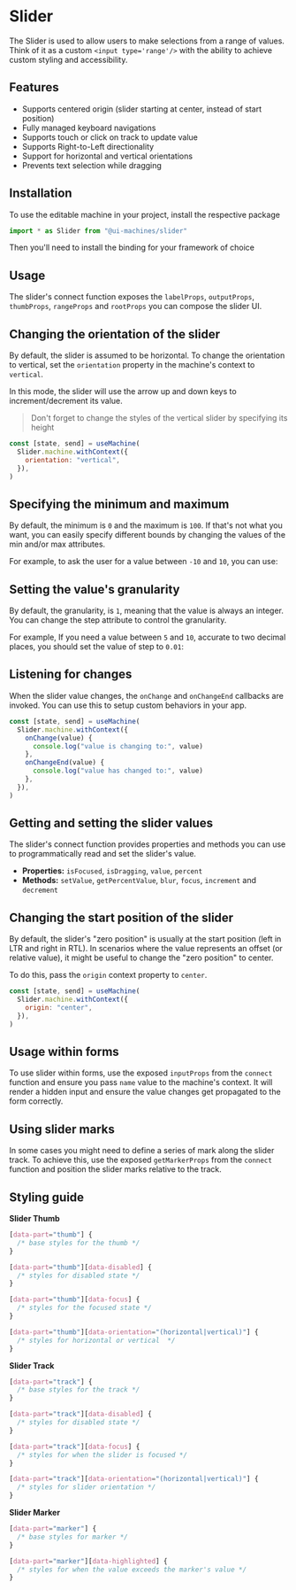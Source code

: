 # Slider

The Slider is used to allow users to make selections from a range of values. Think of it as a custom
`<input type='range'/>` with the ability to achieve custom styling and accessibility.

## Features

- Supports centered origin (slider starting at center, instead of start position)
- Fully managed keyboard navigations
- Supports touch or click on track to update value
- Supports Right-to-Left directionality
- Support for horizontal and vertical orientations
- Prevents text selection while dragging

## Installation

To use the editable machine in your project, install the respective package

<InstallSnippet package="@ui-machines/slider" />

```jsx
import * as Slider from "@ui-machines/slider"
```

Then you'll need to install the binding for your framework of choice

<CodeSnippet id="slider/installation.mdx" />

## Usage

The slider's connect function exposes the `labelProps`, `outputProps`, `thumbProps`, `rangeProps` and `rootProps` you
can compose the slider UI.

<CodeSnippet id="slider/basic-usage.mdx" />

## Changing the orientation of the slider

By default, the slider is assumed to be horizontal. To change the orientation to vertical, set the `orientation`
property in the machine's context to `vertical`.

In this mode, the slider will use the arrow up and down keys to increment/decrement its value.

> Don't forget to change the styles of the vertical slider by specifying its height

```jsx
const [state, send] = useMachine(
  Slider.machine.withContext({
    orientation: "vertical",
  }),
)
```

<CodeSnippet id="slider/vertical-slider.mdx" />

## Specifying the minimum and maximum

By default, the minimum is `0` and the maximum is `100`. If that's not what you want, you can easily specify different
bounds by changing the values of the min and/or max attributes.

For example, to ask the user for a value between `-10` and `10`, you can use:

<CodeSnippet id="slider/setting-min-max.mdx" />

## Setting the value's granularity

By default, the granularity, is `1`, meaning that the value is always an integer. You can change the step attribute to
control the granularity.

For example, If you need a value between `5` and `10`, accurate to two decimal places, you should set the value of step
to `0.01`:

<CodeSnippet id="slider/setting-step.mdx" />

## Listening for changes

When the slider value changes, the `onChange` and `onChangeEnd` callbacks are invoked. You can use this to setup custom
behaviors in your app.

```jsx
const [state, send] = useMachine(
  Slider.machine.withContext({
    onChange(value) {
      console.log("value is changing to:", value)
    },
    onChangeEnd(value) {
      console.log("value has changed to:", value)
    },
  }),
)
```

## Getting and setting the slider values

The slider's connect function provides properties and methods you can use to programmatically read and set the slider's
value.

- **Properties:** `isFocused`, `isDragging`, `value`, `percent`
- **Methods:** `setValue`, `getPercentValue`, `blur`, `focus`, `increment` and `decrement`

<CodeSnippet id="slider/programmatic-control.mdx" />

## Changing the start position of the slider

By default, the slider's "zero position" is usually at the start position (left in LTR and right in RTL). In scenarios
where the value represents an offset (or relative value), it might be useful to change the "zero position" to center.

To do this, pass the `origin` context property to `center`.

```jsx
const [state, send] = useMachine(
  Slider.machine.withContext({
    origin: "center",
  }),
)
```

<CodeSnippet id="slider/center-origin.mdx" />

## Usage within forms

To use slider within forms, use the exposed `inputProps` from the `connect` function and ensure you pass `name` value to
the machine's context. It will render a hidden input and ensure the value changes get propagated to the form correctly.

<CodeSnippet id="slider/form-usage.mdx" />

## Using slider marks

In some cases you might need to define a series of mark along the slider track. To achieve this, use the exposed
`getMarkerProps` from the `connect` function and position the slider marks relative to the track.

<CodeSnippet id="slider/using-marks.mdx" />

## Styling guide

**Slider Thumb**

```css
[data-part="thumb"] {
  /* base styles for the thumb */
}

[data-part="thumb"][data-disabled] {
  /* styles for disabled state */
}

[data-part="thumb"][data-focus] {
  /* styles for the focused state */
}

[data-part="thumb"][data-orientation="(horizontal|vertical)"] {
  /* styles for horizontal or vertical  */
}
```

**Slider Track**

```css
[data-part="track"] {
  /* base styles for the track */
}

[data-part="track"][data-disabled] {
  /* styles for disabled state */
}

[data-part="track"][data-focus] {
  /* styles for when the slider is focused */
}

[data-part="track"][data-orientation="(horizontal|vertical)"] {
  /* styles for slider orientation */
}
```

**Slider Marker**

```css
[data-part="marker"] {
  /* base styles for marker */
}

[data-part="marker"][data-highlighted] {
  /* styles for when the value exceeds the marker's value */
}
```
